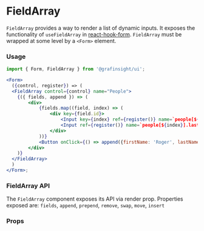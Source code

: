 
<Meta title="MDX|FieldArray" component={FieldArray} />

# FieldArray

`FieldArray` provides a way to render a list of dynamic inputs. It exposes the functionality of `useFieldArray` in [react-hook-form](https://react-hook-form.com/advanced-usage/#FieldArrays). `FieldArray` must be wrapped at some level by a `<Form>` element.

### Usage

```jsx
import { Form, FieldArray } from '@grafinsight/ui';

<Form>
  ({control, register}) => (
  <FieldArray control={control} name="People">
    {({ fields, append }) => (
        <div>
            {fields.map((field, index) => (
                <div key={field.id}>
                    <Input key={index} ref={register()} name=`people[${index}].firstName` value={field.firstName} />
                    <Input ref={register()} name=`people[${index}].lastName` value={field.lastName} />
                </div>
            ))}
            <Button onClick={() => append({firstName: 'Roger', lastName: 'Waters'})}>Append</Button>
        </div>
    )}
  </FieldArray>
  )
</Form>;
```

### FieldArray API

The `FieldArray` component exposes its API via render prop. Properties exposed are: `fields`, `append`, `prepend`, `remove`, `swap`, `move`, `insert`

### Props

<Props of={FieldArray} />
